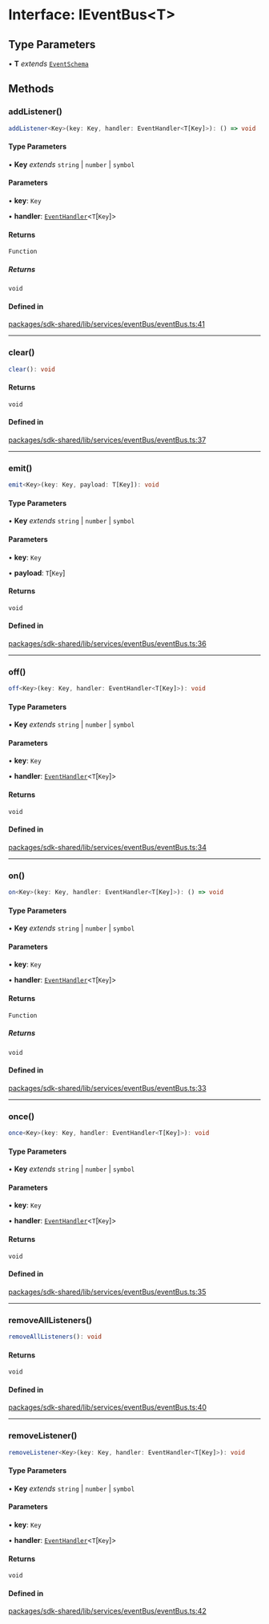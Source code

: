 # Interface: IEventBus\<T>

## Type Parameters

• **T** *extends* [`EventSchema`](/js/api/type-aliases/EventSchema)

## Methods

### addListener()

```ts
addListener<Key>(key: Key, handler: EventHandler<T[Key]>): () => void
```

#### Type Parameters

• **Key** *extends* `string` | `number` | `symbol`

#### Parameters

• **key**: `Key`

• **handler**: [`EventHandler`](/js/api/type-aliases/EventHandler)\<`T`\[`Key`]>

#### Returns

`Function`

##### Returns

`void`

#### Defined in

[packages/sdk-shared/lib/services/eventBus/eventBus.ts:41](https://github.com/HappyChainDevs/happychain/blob/cf58ffaf96112a54bbefeea34e6c68ce7f561403/packages/sdk-shared/lib/services/eventBus/eventBus.ts#L41)

***

### clear()

```ts
clear(): void
```

#### Returns

`void`

#### Defined in

[packages/sdk-shared/lib/services/eventBus/eventBus.ts:37](https://github.com/HappyChainDevs/happychain/blob/cf58ffaf96112a54bbefeea34e6c68ce7f561403/packages/sdk-shared/lib/services/eventBus/eventBus.ts#L37)

***

### emit()

```ts
emit<Key>(key: Key, payload: T[Key]): void
```

#### Type Parameters

• **Key** *extends* `string` | `number` | `symbol`

#### Parameters

• **key**: `Key`

• **payload**: `T`\[`Key`]

#### Returns

`void`

#### Defined in

[packages/sdk-shared/lib/services/eventBus/eventBus.ts:36](https://github.com/HappyChainDevs/happychain/blob/cf58ffaf96112a54bbefeea34e6c68ce7f561403/packages/sdk-shared/lib/services/eventBus/eventBus.ts#L36)

***

### off()

```ts
off<Key>(key: Key, handler: EventHandler<T[Key]>): void
```

#### Type Parameters

• **Key** *extends* `string` | `number` | `symbol`

#### Parameters

• **key**: `Key`

• **handler**: [`EventHandler`](/js/api/type-aliases/EventHandler)\<`T`\[`Key`]>

#### Returns

`void`

#### Defined in

[packages/sdk-shared/lib/services/eventBus/eventBus.ts:34](https://github.com/HappyChainDevs/happychain/blob/cf58ffaf96112a54bbefeea34e6c68ce7f561403/packages/sdk-shared/lib/services/eventBus/eventBus.ts#L34)

***

### on()

```ts
on<Key>(key: Key, handler: EventHandler<T[Key]>): () => void
```

#### Type Parameters

• **Key** *extends* `string` | `number` | `symbol`

#### Parameters

• **key**: `Key`

• **handler**: [`EventHandler`](/js/api/type-aliases/EventHandler)\<`T`\[`Key`]>

#### Returns

`Function`

##### Returns

`void`

#### Defined in

[packages/sdk-shared/lib/services/eventBus/eventBus.ts:33](https://github.com/HappyChainDevs/happychain/blob/cf58ffaf96112a54bbefeea34e6c68ce7f561403/packages/sdk-shared/lib/services/eventBus/eventBus.ts#L33)

***

### once()

```ts
once<Key>(key: Key, handler: EventHandler<T[Key]>): void
```

#### Type Parameters

• **Key** *extends* `string` | `number` | `symbol`

#### Parameters

• **key**: `Key`

• **handler**: [`EventHandler`](/js/api/type-aliases/EventHandler)\<`T`\[`Key`]>

#### Returns

`void`

#### Defined in

[packages/sdk-shared/lib/services/eventBus/eventBus.ts:35](https://github.com/HappyChainDevs/happychain/blob/cf58ffaf96112a54bbefeea34e6c68ce7f561403/packages/sdk-shared/lib/services/eventBus/eventBus.ts#L35)

***

### removeAllListeners()

```ts
removeAllListeners(): void
```

#### Returns

`void`

#### Defined in

[packages/sdk-shared/lib/services/eventBus/eventBus.ts:40](https://github.com/HappyChainDevs/happychain/blob/cf58ffaf96112a54bbefeea34e6c68ce7f561403/packages/sdk-shared/lib/services/eventBus/eventBus.ts#L40)

***

### removeListener()

```ts
removeListener<Key>(key: Key, handler: EventHandler<T[Key]>): void
```

#### Type Parameters

• **Key** *extends* `string` | `number` | `symbol`

#### Parameters

• **key**: `Key`

• **handler**: [`EventHandler`](/js/api/type-aliases/EventHandler)\<`T`\[`Key`]>

#### Returns

`void`

#### Defined in

[packages/sdk-shared/lib/services/eventBus/eventBus.ts:42](https://github.com/HappyChainDevs/happychain/blob/cf58ffaf96112a54bbefeea34e6c68ce7f561403/packages/sdk-shared/lib/services/eventBus/eventBus.ts#L42)
